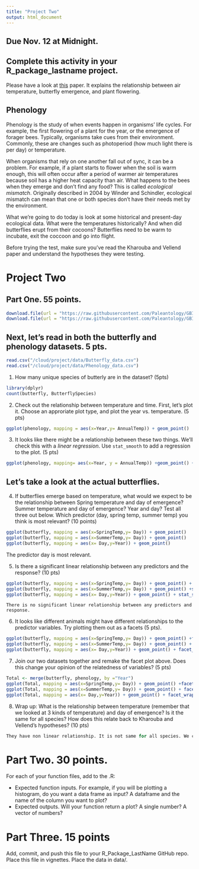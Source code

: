 ```yaml
---
title: "Project Two"
output: html_document
---
```

## Due Nov. 12 at Midnight.
## Complete this activity in your R_package_lastname project.

Please have a look at [this](https://besjournals.onlinelibrary.wiley.com/doi/full/10.1111/1365-2656.12373) paper. It explains the relationship between air temperature, butterfly emergence, and plant flowering.


##  Phenology 

Phenology is the study of when events happen in organisms' life cycles. For example, the first flowering of a plant for the year, or the emergence of forager bees. Typically, organisms take cues from their environment. Commonly, these are changes such as photoperiod (how much light there is per day) or temperature. 

When organisms that rely on one another fall out of sync, it can be a problem. For example, if a plant starts to flower when the soil is warm enough, this will often occur after a period of warmer air temperatures because soil has a higher heat capacity than air. What happens to the bees when they emerge and don't find any food? This is called *ecological mismatch*. Originally described in 2004 by Winder and Schindler, ecological mismatch can mean that one or both species don't have their needs met by the environment. 

What we're going to do today is look at some historical and present-day ecological data. What were the temperatures historically? And when did butterflies erupt from their cocoons? Butterflies need to be warm to incubate, exit the coccoon and go into flight. 

Before trying the test, make sure you've read the Kharouba and Vellend paper and understand the hypotheses they were testing.

# Project Two

## Part One. 55 points.

```r
download.file(url = "https://raw.githubusercontent.com/Paleantology/GBIO153H/master/data/Butterfly_data.csv", destfile = "data/Butterfly_data.csv")
download.file(url = "https://raw.githubusercontent.com/Paleantology/GBIO153H/master/data/Phenology_data.csv", destfile = "data/Phenology_data.csv")
```

## Next, let's read in both the butterfly and phenology datasets. 5 pts.

```r
read.csv("/cloud/project/data/Butterfly_data.csv")
read.csv("/cloud/project/data/Phenology_data.csv")
```


1) How many unique species of butterly are in the dataset? (5pts)


```r
library(dplyr)
count(butterfly, ButterflySpecies)
```

2) Check out the relationship between temperature and time. First, let's plot it. Choose an approriate plot type, and plot the year vs. temperature. (5 pts)
```r
ggplot(phenology, mapping = aes(x=Year,y= AnnualTemp)) + geom_point()
```


3. It looks like there might be a relationship between these two things. We'll check this with a *linear regression*. Use `stat_smooth` to add a regression to the plot. (5 pts)


```r
ggplot(phenology, mapping= aes(x=Year, y = AnnualTemp)) +geom_point() + stat_smooth()
```

## Let's take a look at the actual butterflies.

4) If butterflies emerge based on temperature, what would we expect to be the relationship between Spring temperature and day of emergence? Summer temperature and day of emergence? Year and day? Test all three out below. Which predictor (day, spring temp, summer temp) you think is most relevant? (10 points)

```r
ggplot(butterfly, mapping = aes(x=SpringTemp,y= Day)) + geom_point()
ggplot(butterfly, mapping = aes(x=SummerTemp,y= Day)) + geom_point()
ggplot(butterfly, mapping = aes(x= Day,y=Year)) + geom_point()
```
The predictor day is most relevant.

5) Is there a significant linear relationship between any predictors and the response? (10 pts)

```r
ggplot(butterfly, mapping = aes(x=SpringTemp,y= Day)) + geom_point() + stat_smooth()
ggplot(butterfly, mapping = aes(x=SummerTemp,y= Day)) + geom_point() +stat_smooth()
ggplot(butterfly, mapping = aes(x= Day,y=Year)) + geom_point() + stat_smooth()
```

```
There is no significant linear relationship between any predictors and response.
```

6) It looks like different animals might have different relationships to the predictor variables. Try plotting them out as a facets (5 pts).


```r
ggplot(butterfly, mapping = aes(x=SpringTemp,y= Day)) + geom_point() +facet_wrap(facets = vars(ButterflySpecies))
ggplot(butterfly, mapping = aes(x=SummerTemp,y= Day)) + geom_point() + facet_wrap(facets = vars(ButterflySpecies))
ggplot(butterfly, mapping = aes(x= Day,y=Year)) + geom_point() + facet_wrap(facets = vars(ButterflySpecies))
```

7) Join our two datasets together and remake the facet plot above. Does this change your opinion of the relatedness of variables? (5 pts)


```r
Total <- merge(butterfly, phenology, by ="Year")
ggplot(Total, mapping = aes(x=SpringTemp,y= Day)) + geom_point() +facet_wrap(facets = vars(ButterflySpecies))
ggplot(Total, mapping = aes(x=SummerTemp,y= Day)) + geom_point() + facet_wrap(facets = vars(ButterflySpecies))
ggplot(Total, mapping = aes(x= Day,y=Year)) + geom_point() + facet_wrap(facets = vars(ButterflySpecies))
```

8) Wrap up: What is the relationship between temperature (remember that we looked at 3 kinds of temperature) and day of emergence? Is it the same for all species? How does this relate back to Kharouba and Vellend's hypotheses? (10 pts)


```r
They have non linear relationship. It is not same for all species. We can see that the number of species emerging in high temperature(summer) is more than on low temperature(spring). It relates back to Kharouba hypothesis as the plot shows the life cycle of butterfly is likely to occur under warm climate. 
```

# Part Two. 30 points.

For each of your function files, add to the .R:

+ Expected function inputs. For example, if you will be plotting a histogram, do you want a data frame as input? A dataframe and the name of the column you want to plot? 
+ Expected outputs. Will your function return a plot? A single number? A vector of numbers? 

# Part Three. 15 points

Add, commit, and push this file to your R_Package_LastName GitHub repo. Place this file in vignettes. Place the data in data/.

